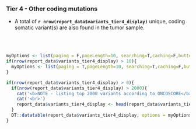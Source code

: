 ### Tier 4 - Other coding mutations

- A total of __`r nrow(report_data$variants_tier4_display)`__ unique, coding somatic variant(s) are also found in the tumor sample.

<br><br>
```r

myOptions <- list(paging = F,pageLength=10, searching=T,caching=F,buttons = c('csv','excel'),dom = 'Bfrtip')
if(nrow(report_data$variants_tier4_display) > 10){
  myOptions <- list(paging = T,pageLength=10, searching=T,caching=F,buttons = c('csv','excel'),dom = 'Bfrtip')
}

if(nrow(report_data$variants_tier4_display) > 0){
  if(nrow(report_data$variants_tier4_display) > 2000){
    cat('<b>NOTE - listing top 2000 variants according to ONCOSCORE</b><br>',sep="\n")
    cat('<br>')
    report_data$variants_tier4_display <- head(report_data$variants_tier4_display, 2000)
  }
  DT::datatable(report_data$variants_tier4_display, options = myOptions, escape=F, extensions = c("Buttons","Responsive"))
}

```
<br><br>
